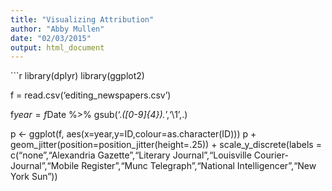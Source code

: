 ```yaml
---
title: "Visualizing Attribution"
author: "Abby Mullen"
date: "02/03/2015"
output: html_document
---
```

```r
library(dplyr)
library(ggplot2)

f = read.csv('editing_newspapers.csv')

f$year = f$Date %>%
  gsub('.*([0-9]{4}).*','\\1',.)

p <- ggplot(f, aes(x=year,y=ID,colour=as.character(ID)))
p + geom_jitter(position=position_jitter(height=.25)) + scale_y_discrete(labels = c("none","Alexandria Gazette","Literary Journal","Louisville Courier-Journal","Mobile Register","Munc Telegraph","National Intelligencer","New York Sun")) 
